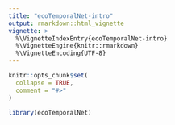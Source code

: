 ```yaml
---
title: "ecoTemporalNet-intro"
output: rmarkdown::html_vignette
vignette: >
  %\VignetteIndexEntry{ecoTemporalNet-intro}
  %\VignetteEngine{knitr::rmarkdown}
  %\VignetteEncoding{UTF-8}
---
```


```r
knitr::opts_chunk$set(
  collapse = TRUE,
  comment = "#>"
)
```

```r
library(ecoTemporalNet)
```
